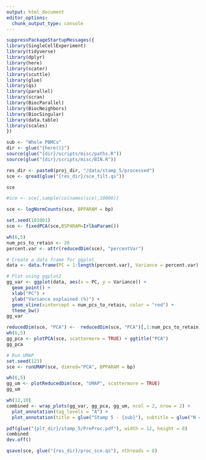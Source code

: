 ```yaml
---
output: html_document
editor_options: 
  chunk_output_type: console
---
```


```r
suppressPackageStartupMessages({
library(SingleCellExperiment)
library(tidyverse)
library(dplyr)
library(here)
library(scater)
library(scuttle)
library(glue)
library(qs)
library(parallel)
library(scran)
library(BiocParallel)
library(BiocNeighbors)
library(BiocSingular)
library(data.table)
library(scales)
})
```

```r
sub <- "Whole PBMCs"
dir <- glue("{here()}")
source(glue("{dir}/scripts/misc/paths.R"))
source(glue("{dir}/scripts/misc/BIN.R"))
```

```r
res_dir <- paste0(proj_dir, "/data/stamp_5/processed")
sce <- qread(glue("{res_dir}/sce_filt.qs"))
```

```r
sce
```

```r
#sce <- sce[,sample(colnames(sce),10000)]
```

```r
sce <- logNormCounts(sce, BPPARAM = bp)
```

```r
set.seed(101001)
sce <- fixedPCA(sce,BSPARAM=IrlbaParam())
```


```r
wh(6,5)
num_pcs_to_retain <- 20
percent.var <- attr(reducedDim(sce), "percentVar")

# Create a data frame for ggplot
data <- data.frame(PC = 1:length(percent.var), Variance = percent.var)

# Plot using ggplot2
gg_var <- ggplot(data, aes(x = PC, y = Variance)) +
  geom_point() +
  xlab("PC") +
  ylab("Variance explained (%)") +
  geom_vline(xintercept = num_pcs_to_retain, color = "red") +
  theme_bw()
gg_var
```


```r
reducedDim(sce, "PCA") <-  reducedDim(sce, "PCA")[,1:num_pcs_to_retain]
wh(6,5)
gg_pca <- plotPCA(sce, scattermore = TRUE) + ggtitle("PCA")
gg_pca
```


```r
# Run UMAP
set.seed(123)
sce <- runUMAP(sce, dimred="PCA", BPPARAM = bp)
```

```r
wh(6,5)
gg_um <- plotReducedDim(sce, "UMAP", scattermore = TRUE) 
gg_um
```

```r
wh(12,10)
combined <- wrap_plots(gg_var, gg_pca, gg_um, ncol = 2, nrow = 2) +
  plot_annotation(tag_levels = "A") + 
  plot_annotation(title = glue("Stamp 5 - {sub}"), subtitle = glue("N = {comma(ncol(sce))} cells"))

```

```r
pdf(glue("{plt_dir}/stamp_5/PreProc.pdf"), width = 12, height = 8)
combined
dev.off()
```


```r
qsave(sce, glue("{res_dir}/proc_sce.qs"), nthreads = 8)
```
